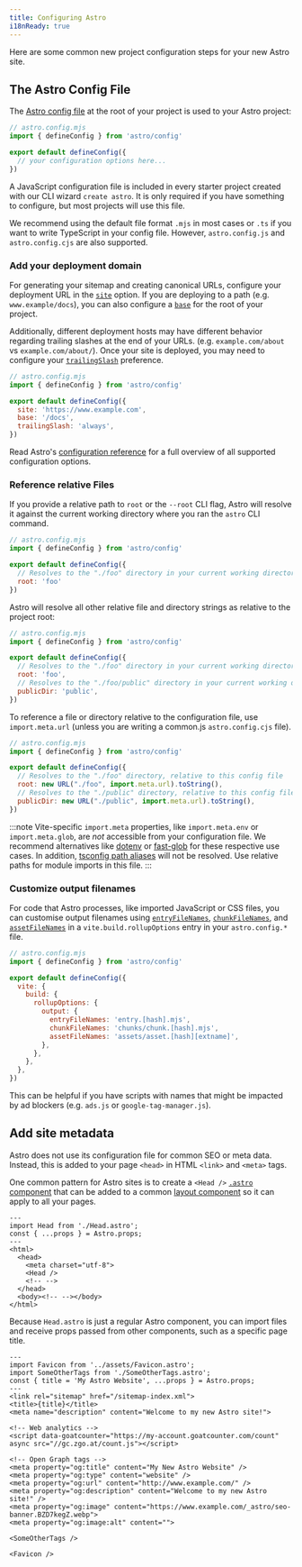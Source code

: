 ```yaml
---
title: Configuring Astro
i18nReady: true
---
```


Here are some common new project configuration steps for your new Astro site.

## The Astro Config File

The [Astro config file](/en/reference/configuration-reference/) at the root of your project is used to your Astro project:

```js
// astro.config.mjs
import { defineConfig } from 'astro/config'

export default defineConfig({
  // your configuration options here...
})
```
A JavaScript configuration file is included in every starter project created with our CLI wizard `create astro`. It is only required if you have something to configure, but most projects will use this file.

We recommend using the default file format `.mjs` in most cases or `.ts` if you want to write TypeScript in your config file. However, `astro.config.js` and `astro.config.cjs` are also supported.

### Add your deployment domain

For generating your sitemap and creating canonical URLs, configure your deployment URL in the [`site`](/en/reference/configuration-reference/#site) option. If you are deploying to a path (e.g. `www.example/docs`), you can also configure a [`base`](/en/reference/configuration-reference/#base) for the root of your project.

Additionally, different deployment hosts may have different behavior regarding trailing slashes at the end of your URLs. (e.g. `example.com/about` vs `example.com/about/`). Once your site is deployed, you may need to configure your [`trailingSlash`](/en/reference/configuration-reference/#trailingslash) preference.

```js
// astro.config.mjs
import { defineConfig } from 'astro/config'

export default defineConfig({
  site: 'https://www.example.com',
  base: '/docs',
  trailingSlash: 'always',
})
```



<ReadMore>Read Astro's [configuration reference](/en/reference/configuration-reference/) for a full overview of all supported configuration options.</ReadMore>

### Reference relative Files

If you provide a relative path to `root` or the `--root` CLI flag, Astro will resolve it against the current working directory where you ran the `astro` CLI command.

```js
// astro.config.mjs
import { defineConfig } from 'astro/config'

export default defineConfig({
  // Resolves to the "./foo" directory in your current working directory
  root: 'foo'
})
```

Astro will resolve all other relative file and directory strings as relative to the project root:

```js
// astro.config.mjs
import { defineConfig } from 'astro/config'

export default defineConfig({
  // Resolves to the "./foo" directory in your current working directory
  root: 'foo',
  // Resolves to the "./foo/public" directory in your current working directory
  publicDir: 'public',
})
```

To reference a file or directory relative to the configuration file, use `import.meta.url` (unless you are writing a common.js `astro.config.cjs` file).

```js "import.meta.url"
// astro.config.mjs
import { defineConfig } from 'astro/config'

export default defineConfig({
  // Resolves to the "./foo" directory, relative to this config file
  root: new URL("./foo", import.meta.url).toString(),
  // Resolves to the "./public" directory, relative to this config file
  publicDir: new URL("./public", import.meta.url).toString(),
})
```

:::note 
Vite-specific `import.meta` properties, like `import.meta.env` or `import.meta.glob`, are _not_ accessible from your configuration file. We recommend alternatives like [dotenv](https://github.com/motdotla/dotenv) or [fast-glob](https://github.com/mrmlnc/fast-glob) for these respective use cases. In addition, [tsconfig path aliases](https://www.typescriptlang.org/tsconfig#paths) will not be resolved. Use relative paths for module imports in this file.
:::

### Customize output filenames

For code that Astro processes, like imported JavaScript or CSS files, you can customise output filenames using [`entryFileNames`](https://rollupjs.org/configuration-options/#output-entryfilenames), [`chunkFileNames`](https://rollupjs.org/configuration-options/#output-chunkfilenames), and [`assetFileNames`](https://rollupjs.org/configuration-options/#output-assetfilenames) in a `vite.build.rollupOptions` entry in your `astro.config.*` file.

```js ins={9-11}
// astro.config.mjs
import { defineConfig } from 'astro/config'

export default defineConfig({
  vite: {
    build: {
      rollupOptions: {
        output: {
          entryFileNames: 'entry.[hash].mjs',
          chunkFileNames: 'chunks/chunk.[hash].mjs',
          assetFileNames: 'assets/asset.[hash][extname]',
        },
      },
    },
  },
})
```

This can be helpful if you have scripts with names that might be impacted by ad blockers (e.g. `ads.js` or `google-tag-manager.js`).

## Add site metadata

Astro does not use its configuration file for common SEO or meta data. Instead, this is added to your page `<head>` in HTML `<link>` and `<meta>` tags.

One common pattern for Astro sites is to create a `<Head />` [`.astro` component](/en/basics/astro-components/) that can be added to a common [layout component](/en/basics/layouts/) so it can apply to all your pages.

```astro title="src/components/MainLayout.astro"
---
import Head from './Head.astro';
const { ...props } = Astro.props;
---
<html>
  <head>
    <meta charset="utf-8">
    <Head />
    <!-- -->
  </head>
  <body><!-- --></body>
</html>
```

Because `Head.astro` is just a regular Astro component, you can import files and receive props passed from other components, such as a specific page title.

```astro title="src/components/Head.astro"
---
import Favicon from '../assets/Favicon.astro';
import SomeOtherTags from './SomeOtherTags.astro';
const { title = 'My Astro Website', ...props } = Astro.props;
---
<link rel="sitemap" href="/sitemap-index.xml">
<title>{title}</title>
<meta name="description" content="Welcome to my new Astro site!">

<!-- Web analytics -->
<script data-goatcounter="https://my-account.goatcounter.com/count" async src="//gc.zgo.at/count.js"></script>

<!-- Open Graph tags -->
<meta property="og:title" content="My New Astro Website" />
<meta property="og:type" content="website" />
<meta property="og:url" content="http://www.example.com/" />
<meta property="og:description" content="Welcome to my new Astro site!" />
<meta property="og:image" content="https://www.example.com/_astro/seo-banner.BZD7kegZ.webp">
<meta property="og:image:alt" content="">

<SomeOtherTags />

<Favicon />
```